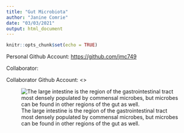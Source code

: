 ```yaml
---
title: "Gut Microbiota"
author: "Janine Comrie"
date: "03/03/2021"
output: html_document
---
```


```r
knitr::opts_chunk$set(echo = TRUE)
```

Personal Github Account: <https://github.com/jmc749>

Collaborator: 

Collaborator Github Account: <>

![The large intestine is the region of the gastrointestinal tract most densely populated by commensal microbes, but microbes can be found in other regions of the gut as well.](https://blog.dana-farber.org/insight/wp-content/uploads/2018/03/8925-Blog-Image-of-Gut.jpg)